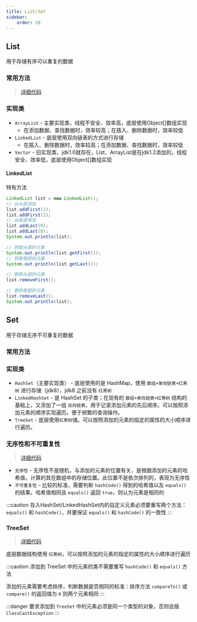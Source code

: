 ```yaml
---
title: List/Set
sidebar:
    order: 10
---
```



## List

用于存储有序可以重复的数据

### 常用方法

> <InternalLink
>     text="参考"
>     href="java/language/collection/collection-iterator/#集合"
> />
>
> [详细代码](https://github.com/follow1123/java-basics/blob/main/src/main/java/cn/y/java/collection/list/ListTest.java)

### 实现类

- `ArrayList` - 主要实现类，线程不安全、效率高，底层使用Object[]数组实现
    - 在添加数据、查找数据时，效率较高；在插入、删除数据时，效率较低
- `LinkedList` - 底层使用双向链表的方式进行存储
    - 在插入、删除数据时，效率较高；在添加数据、查找数据时，效率较低
- `Vector` - 旧实现类，jdk1.0就存在，List、ArrayList是在jdk1.2添加的，线程安全、效率低，底层使用Object[]数组实现

#### LinkedList

特有方法

```java
LinkedList list = new LinkedList();
// 从头部添加
list.addFirst(1);
list.addFirst(2);
// 从尾部添加
list.addLast(9);
list.addLast(8);
System.out.println(list);

// 获取头部的元素
System.out.println(list.getFirst());
// 获取尾部的元素
System.out.println(list.getLast());

// 删除头部的元素
list.removeFirst();

// 删除尾部的元素
list.removeLast();
System.out.println(list);
```

## Set

用于存储无序不可重复的数据

### 常用方法

> <InternalLink
>     text="参考"
>     href="java/language/collection/collection-iterator/#集合"
> />

### 实现类

- `HashSet`（主要实现类） - 底层使用的是 HashMap，使用 `数组+单向链表+红黑树` 进行存储（jdk8），jdk8 之前没有 `红黑树`
- `LinkedHashSet` - 是 HashSet 的子类；在现有的 `数组+单向链表+红黑树` 结构的基础上，又添加了一组 `双向链表`，用于记录添加元素的先后顺序。可以按照添加元素的顺序实现遍历。便于频繁的查询操作。
- `TreeSet` - 底层使用`红黑树`储。可以按照添加的元素的指定的属性的大小顺序进行遍历。

### 无序性和不可重复性

> [详细代码](https://github.com/follow1123/java-basics/blob/main/src/main/java/cn/y/java/collection/set/SetTest.java)

- `无序性` - 无序性不是随机，与添加的元素的位置有关，是根据添加的元素的哈希值，计算的其在数组中的存储位置。此位置不是依次排列的，表现为无序性
- `不可重复性` - 比较的标准，需要判断 `hashCode()` 得到的哈希值以及 `equals()` 的结果。哈希值相同且 `equals()` 返回 `true`，则认为元素是相同的

:::caution
存入HashSet/LinkedHashSet内的自定义元素必须要重写两个方法：`equals()` 和 `hashCode()`，并要保证 `equals()` 和 `hashCode()` 的一致性
:::

### TreeSet

> [详细代码](https://github.com/follow1123/java-basics/blob/main/src/main/java/cn/y/java/collection/set/TreeSetTest.java)

底层数据结构使用 `红黑树`，可以按照添加的元素的指定的属性的大小顺序进行遍历

:::caution
添加到 TreeSet 中的元素的类不需要重写 `hashCode()` 和 `equals()` 方法

添加的元素需要考虑排序，判断数据是否相同的标准：排序方法 `compareTo()` 或 `compare()` 的返回值为 `0` 则两个元素相同
:::

:::danger
要求添加到 `TreeSet` 中的元素必须是同一个类型的对象，否则会报 `ClassCastException`
:::
